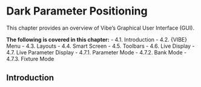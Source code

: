 # Dark Parameter Positioning

This chapter provides an overview of Vibe's Graphical User Interface (GUI).

**The following is covered in this chapter:**
-  4.1. Introduction
-  4.2. {VIBE} Menu
-  4.3. Layouts
-  4.4. Smart Screen
-  4.5. Toolbars
-  4.6. Live Display
-  4.7. Live Parameter Display
-  4.7.1. Parameter Mode
-  4.7.2. Bank Mode
-  4.7.3. Fixture Mode


## Introduction